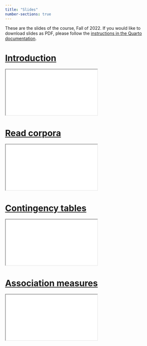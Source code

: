 ```yaml
---
title: "Slides"
number-sections: true
---
```


These are the slides of the course, Fall of 2022.
If you would like to download slides as PDF, please follow the [instructions in the Quarto documentation](https://quarto.org/docs/presentations/revealjs/presenting.html#print-to-pdf).

# [Introduction](intro.qmd){target="_blank"}

<div>

```{=html}
<iframe class="slide-deck" src="intro.html"></iframe>
```

</div>

# [Read corpora](init.qmd){target="_blank"}

<div>

```{=html}
<iframe class="slide-deck" src="init.html"></iframe>
```

</div>

# [Contingency tables](contingency-tables.qmd){target="_blank"}

<div>

```{=html}
<iframe class="slide-deck" src="contingency-tables.html"></iframe>
```

</div>

# [Association measures](assoc.qmd){target="_blank"}

<div>

```{=html}
<iframe class="slide-deck" src="assoc.html"></iframe>
```

</div>

<!-- # [Logistic regression](logistic-regression.qmd){target="_blank"} -->

<!-- <div> -->

<!-- ```{=html} -->
<!-- <iframe class="slide-deck" src="logistic-regression.html"></iframe> -->
<!-- ``` -->

<!-- </div> -->

<!-- # [Correspondence Analysis](correspondence-analysis.qmd){target="_blank"} -->

<!-- <div> -->

<!-- ```{=html} -->
<!-- <iframe class="slide-deck" src="correspondence-analysis.html"></iframe> -->
<!-- ``` -->

<!-- </div> -->

